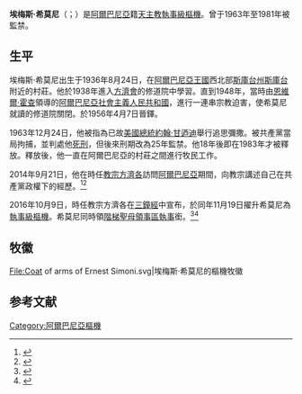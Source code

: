 {{blpsources|time=2019-07-07T12:26:31+00:00}}
{{Infobox Christian leader
| type             = cardinal
| honorific-prefix =
| name             = 埃梅斯·希莫尼<br />Ernest Simoni
| title            = [[階梯聖母教堂|階梯聖母執事區領銜執事]]
| native_name      = 
| native_name_lang = 
| image            = Ernest Simoni.jpg
| archdiocese      = 
| metropolis       = 
| diocese          = 
| see              = 
| elected          = 
| appointed        = 
| term             = 
| term_start       = 
| quashed          = 
| term_end         = 
| predecessor      = 
| opposed          = 
| successor        = 
| other_post       = 
<!---------- Orders ---------->
| ordination       = 1956年4月7日
| ordinated_by     = 
| consecration     = 
| consecrated_by   = 
| cardinal         = 2016年11月19日
| created_cardinal_by = [[教宗方濟各|教宗方濟各]]
| rank             = [[樞機|執事級樞機]]
<!---------- Personal details ---------->
| birth_name       = Ernest Simoni
| birth_date       = {{Birth date and age|1928|10|18|df=yes}}
| birth_place      = [[阿爾巴尼亞王國|阿爾巴尼亞王國]][[斯庫台州|斯庫台州]][[斯庫台|斯庫台]]
| death_date       = 
| death_place      = 
| buried           = 
| nationality      = [[阿爾巴尼亞人|阿爾巴尼亞]]
| religion         = [[天主教|天主教]]
| residence        = 
| parents          = 
| previous_post    = 
| education        =
| alma_mater       = 
| motto            = 
| signature        = 
| signature_alt    = 
| coat_of_arms     = Coat of arms of Ernest Simoni.svg
| coat_of_arms_alt = 
}}
'''埃梅斯·希莫尼'''（{{lang-en|Ernest Simoni}}；{{bd|1936年|8月24日|catIdx= Ernest Simoni}}）是[[阿爾巴尼亞人|阿爾巴尼亞]]籍[[天主教|天主教]][[樞機|執事級樞機]]。曾于1963年至1981年被監禁。

==生平==
埃梅斯·希莫尼出生于1936年8月24日，在[[阿爾巴尼亞王國|阿爾巴尼亞王國]]西北部[[斯庫台州|斯庫台州]][[斯庫台|斯庫台]]附近的村莊。他於1938年進入[[方濟會|方濟會]]的修道院中學習。直到1948年，當時由[[恩維爾·霍查|恩維爾·霍查]]領導的[[阿爾巴尼亞社會主義人民共和國|阿爾巴尼亞社會主義人民共和國]]，進行一連串宗教迫害，使希莫尼就讀的修道院關閉。於1956年4月7日晉鐸。

1963年12月24日，他被指為已故[[美國總統|美國總統]][[約翰·甘迺迪|約翰·甘迺迪]]舉行追思彌撒。被共產黨當局拘捕，並判處他[[死刑|死刑]]，但後來刑期改為25年監禁。他18年後即在1983年才被釋放。釋放後，他一直在阿爾巴尼亞的村莊之間進行牧民工作。

2014年9月21日，他在時任[[教宗|教宗]][[方濟各_(教宗)|方濟各]]訪問[[阿爾巴尼亞|阿爾巴尼亞]]期間，向教宗講述自己在共產黨政權下的經歷。<ref>{{cite web |url=http://www.paoline.it/press/comunicati-stampa/960-don-ernest-simoni-muolo.html |title=Paoline Ufficio Stampa - Don Ernest Simoni |publisher=paoline.it |date=2016-10-09 |accessdate=2016-10-09 |archive-date=2020-05-09 |archive-url=https://web.archive.org/web/20200509022705/https://www.paoline.it/press/comunicati-stampa/960-don-ernest-simoni-muolo.html |dead-url=no }}</ref><ref>{{Cite web |url=http://www.lalibre.be/debats/personnalite/mgr-ernest-simoni-simple-cure-nomme-cardinal-albanais-5831ec02cd70735194a504ce |title=Mgr Ernest Simoni, simple curé nommé cardinal albanais |accessdate=2016-11-22 |archive-date=2016-11-22 |archive-url=https://web.archive.org/web/20161122224137/http://www.lalibre.be/debats/personnalite/mgr-ernest-simoni-simple-cure-nomme-cardinal-albanais-5831ec02cd70735194a504ce |dead-url=no }}</ref>

2016年10月9日，時任教宗方濟各在[[三鐘經|三鐘經]]中宣布，於同年11月19日擢升希莫尼為[[樞機|執事級樞機]]。希莫尼同時領[[階梯聖母教堂|階梯聖母領事區執事]]銜。<ref>{{cite web | url=http://saltandlighttv.org/chinese/consistory-for-new-cardinals-2016/ | title=教宗將於慈悲禧年閉幕前夕擢升17名樞機 | publisher=鹽與光 | date=2016-10-09 | accessdate=2016-10-09 | language=中文 | archive-date=2016-10-10 | archive-url=https://web.archive.org/web/20161010222014/http://saltandlighttv.org/chinese/consistory-for-new-cardinals-2016/ | dead-url=no }}</ref><ref>{{cite web |url=http://www.ilsole24ore.com/art/notizie/2016-10-09/il-papa-celebra-piazza-san-pietro-giubileo-mariano--110751.shtml?uuid=ADTXC2YB |title=Da sacerdote a cardinale: ecco chi è Ernest Simoni, uno dei 17 nuovi porporati voluti  dal Papa |publisher=ilsole24ore.com |date=2016-10-09 |accessdate=2016-10-09 |archive-date=2017-09-07 |archive-url=https://web.archive.org/web/20170907122912/http://www.ilsole24ore.com/art/notizie/2016-10-09/il-papa-celebra-piazza-san-pietro-giubileo-mariano--110751.shtml?uuid=ADTXC2YB |dead-url=no }}</ref>

== 牧徽 ==
<gallery>
File:Coat of arms of Ernest Simoni.svg|埃梅斯·希莫尼的樞機牧徽
</gallery>

== 参考文献 ==
{{reflist}}

{{樞機團}}
{{Authority control}}

[[Category:阿爾巴尼亞樞機|Category:阿爾巴尼亞樞機]]